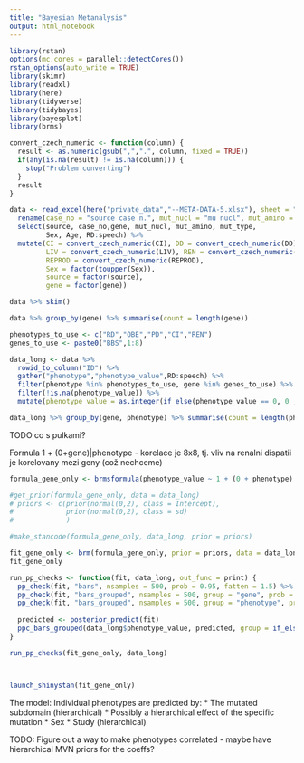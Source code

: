 ```yaml
---
title: "Bayesian Metanalysis"
output: html_notebook
---
```



```r
library(rstan)
options(mc.cores = parallel::detectCores())
rstan_options(auto_write = TRUE)
library(skimr)
library(readxl)
library(here)
library(tidyverse)
library(tidybayes)
library(bayesplot)
library(brms)
```

```r
convert_czech_numeric <- function(column) {
  result <- as.numeric(gsub(",",".", column, fixed = TRUE))
  if(any(is.na(result) != is.na(column))) {
    stop("Problem converting")
  }
  result
}

data <- read_excel(here("private_data","--META-DATA-5.xlsx"), sheet = "DATA 5") %>%
  rename(case_no = "source case n.", mut_nucl = "mu nucl", mut_amino = "principal mutation", mut_type = "mu-type", additional_mutation = "additional mutation", REPROD = "Reprod. organs abnorm") %>%
  select(source, case_no,gene, mut_nucl, mut_amino, mut_type, 
         Sex, Age, RD:speech) %>%
  mutate(CI = convert_czech_numeric(CI), DD = convert_czech_numeric(DD),
         LIV = convert_czech_numeric(LIV), REN = convert_czech_numeric(REN),
         REPROD = convert_czech_numeric(REPROD),
         Sex = factor(toupper(Sex)), 
         source = factor(source),
         gene = factor(gene))

data %>% skim()
```

```r
data %>% group_by(gene) %>% summarise(count = length(gene))
```


```r
phenotypes_to_use <- c("RD","OBE","PD","CI","REN")
genes_to_use <- paste0("BBS",1:8)

data_long <- data %>% 
  rowid_to_column("ID") %>%  
  gather("phenotype","phenotype_value",RD:speech) %>%
  filter(phenotype %in% phenotypes_to_use, gene %in% genes_to_use) %>%
  filter(!is.na(phenotype_value)) %>%
  mutate(phenotype_value = as.integer(if_else(phenotype_value == 0, 0 , 1)))

data_long %>% group_by(gene, phenotype) %>% summarise(count = length(phenotype_value), prop = mean(phenotype_value))
```

TODO co s pulkami?

Formula 1 + (0+gene)|phenotype - korelace je 8x8, tj. vliv na renalni dispatii je korelovany mezi geny (což nechceme)

```r
formula_gene_only <- brmsformula(phenotype_value ~ 1 + (0 + phenotype)|gene , family = "bernoulli")

#get_prior(formula_gene_only, data = data_long)
# priors <- c(prior(normal(0,2), class = Intercept),
#             prior(normal(0,2), class = sd)
#             )

#make_stancode(formula_gene_only, data_long, prior = priors)

fit_gene_only <- brm(formula_gene_only, prior = priors, data = data_long) #, control = list(adapt_delta = 0.9)
fit_gene_only
```



```r
run_pp_checks <- function(fit, data_long, out_func = print) {
  pp_check(fit, "bars", nsamples = 500, prob = 0.95, fatten = 1.5) %>% out_func
  pp_check(fit, "bars_grouped", nsamples = 500, group = "gene", prob = 0.95, fatten = 1.5)%>% out_func
  pp_check(fit, "bars_grouped", nsamples = 500, group = "phenotype", prob = 0.95, fatten = 1.5)%>% out_func
  
  predicted <- posterior_predict(fit) 
  ppc_bars_grouped(data_long$phenotype_value, predicted, group = if_else(is.na(data_long$Sex), "NA", as.character(data_long$Sex)), prob = 0.95, fatten = 1.5) %>% out_func
}
```

```r
run_pp_checks(fit_gene_only, data_long)
```



```r


```

```r

```


```r
launch_shinystan(fit_gene_only)
```


The model:
Individual phenotypes are predicted by:
  * The mutated subdomain (hierarchical)
    * Possibly a hierarchical effect of the specific mutation
  * Sex
  * Study (hierarchical)

TODO: Figure out a way to make phenotypes correlated - maybe have hierarchical MVN priors for the coeffs?